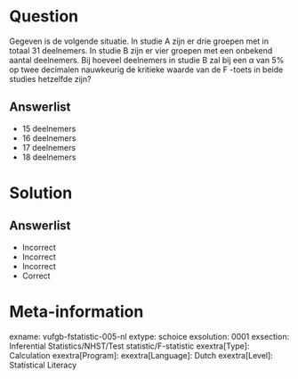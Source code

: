 Question
========

Gegeven  is de volgende situatie. In studie A zijn er drie groepen met in totaal 31 deelnemers. In studie B zijn er vier groepen met een onbekend aantal deelnemers. Bij  hoeveel deelnemers in studie B zal bij een $\alpha$ van 5% op twee decimalen nauwkeurig de kritieke waarde van de F -toets in beide studies hetzelfde zijn?
  
Answerlist
----------
* 15 deelnemers 
* 16 deelnemers 
* 17 deelnemers
* 18 deelnemers


Solution
========

Answerlist
----------
* Incorrect
* Incorrect
* Incorrect
* Correct

Meta-information
================
exname: vufgb-fstatistic-005-nl
extype: schoice
exsolution: 0001
exsection: Inferential Statistics/NHST/Test statistic/F-statistic
exextra[Type]: Calculation
exextra[Program]: 
exextra[Language]: Dutch
exextra[Level]: Statistical Literacy
